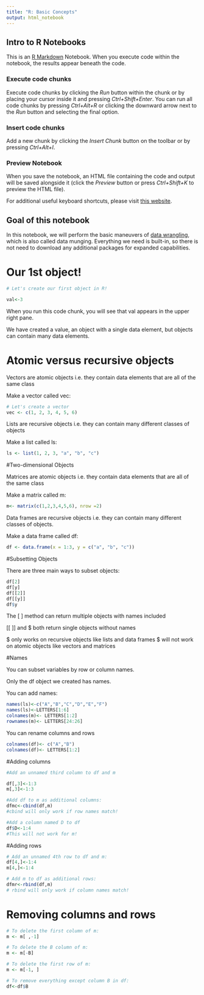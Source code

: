 ```yaml
---
title: "R: Basic Concepts"
output: html_notebook
---
```


## Intro to R Notebooks
This is an [R Markdown](http://rmarkdown.rstudio.com) Notebook.
When you execute code within the notebook, 
the results appear beneath the code. 

### Execute code chunks
Execute code chunks by clicking the *Run* button within the chunk
or by placing your cursor inside it and pressing *Ctrl+Shift+Enter*. 
You can run all code chunks by pressing *Ctrl+Alt+R* or clicking the downward arrow next to the *Run* button and selecting the final option. 

### Insert code chunks
Add a new chunk by clicking the *Insert Chunk* button on the toolbar or by pressing *Ctrl+Alt+I*.

### Preview Notebook
When you save the notebook, an HTML file containing the code and output will be saved alongside it (click the *Preview* button or press *Ctrl+Shift+K* to preview the HTML file).

For additional useful keyboard shortcuts, please visit [this website](https://support.rstudio.com/hc/en-us/articles/200711853-Keyboard-Shortcuts).

## Goal of this notebook
In this notebook, we will perform the basic maneuvers of [data wrangling](https://en.wikipedia.org/wiki/Data_wrangling), which is also called data munging. Everything we need is built-in, so there is not need to download any additional packages for expanded capabilities.

# Our 1st object!
```r
# Let's create our first object in R!

val<-3
```

When you run this code chunk, you will see that val appears in the upper right pane.

We have created a value, an object with a single data element, but objects can contain many data elements.

# Atomic versus recursive objects

Vectors are atomic objects i.e. they contain data elements that are all of the same class

Make a vector called vec: 
```r
# Let's create a vector
vec <- c(1, 2, 3, 4, 5, 6)

```
Lists are recursive objects i.e. they can contain many different classes of objects

Make a list called ls: 
```r
ls <- list(1, 2, 3, "a", "b", "c")
```

#Two-dimensional Objects

Matrices are atomic objects i.e. they contain data elements that are all of the same class

Make a matrix called m:  
```r
m<- matrix(c(1,2,3,4,5,6), nrow =2)

```


Data frames  are recursive objects i.e. they can contain many different classes of objects.

Make a data frame called df: 

```r
df <- data.frame(x = 1:3, y = c("a", "b", "c"))

```


#Subsetting Objects

There are three main ways to subset objects:
```r
df[2] 
df[y] 
df[[2]]
df[[y]]
df$y

```



The [ ] method can return multiple objects with names included

[[ ]] and $ both return single objects without names

$ only works on recursive objects like lists and data frames
$ will not work on atomic objects like vectors and matrices

#Names

You can subset variables by row or column names.

Only the df object we created has names.

You can add names:
```r
names(ls)<-c("A","B","C","D","E","F")
names(ls)<-LETTERS[1:6]
colnames(m)<- LETTERS[1:2]
rownames(m)<- LETTERS[24:26]

```


You can rename columns and rows
```r
colnames(df)<- c("A","B")
colnames(df)<- LETTERS[1:2]

```


#Adding columns
```r
#Add an unnamed third column to df and m

df[,3]<-1:3
m[,3]<-1:3

#Add df to m as additional columns:
dfmc<-cbind(df,m)
#cbind will only work if row names match!

```


```r
#Add a column named D to df
df$D<-1:4
#This will not work for m!

```

#Adding rows

```r

# Add an unnamed 4th row to df and m:
df[4,]<-1:4
m[4,]<-1:4

# Add m to df as additional rows:
dfmr<-rbind(df,m)
# rbind will only work if column names match!


```


# Removing columns and rows

```r
# To delete the first column of m:
m <- m[ ,-1]

# To delete the B column of m:
m <- m[-B]

# To delete the first row of m:
m <- m[-1, ]

# To remove everything except column B in df:
df<-df$B

```

